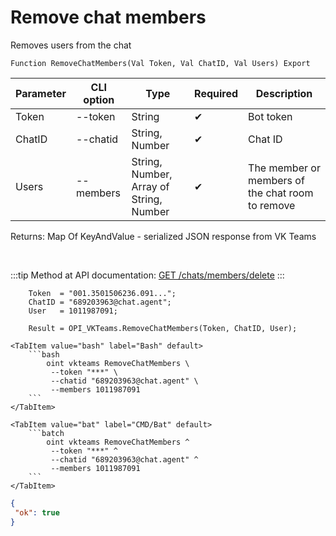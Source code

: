 ﻿---
sidebar_position: 1
description: Remove chat members and other functions to work with VKTeams in the Open Integration Package, a free open-source integration library for 1C:Enterprise 8, OneScript and CLI
keywords: [1C, 1С, 1С:Enterprise, 1С:Enterprise 8.3, API, Integration, Services, Exchange, OneScript, CLI, VKTeams]
---


# Remove chat members
 Removes users from the chat



`Function RemoveChatMembers(Val Token, Val ChatID, Val Users) Export`

  | Parameter | CLI option | Type | Required | Description |
  |-|-|-|-|-|
  | Token | --token | String | &#x2714; | Bot token |
  | ChatID | --chatid | String, Number | &#x2714; | Chat ID |
  | Users | --members | String, Number, Array of String, Number | &#x2714; | The member or members of the chat room to remove |

  
  Returns:  Map Of KeyAndValue - serialized JSON response from VK Teams

<br/>

:::tip
Method at API documentation: [GET /chats/members/delete](https://teams.vk.com/botapi/#/chats/get_chats_members_delete)
:::
<br/>



```bsl title="1C:Enterprise/OneScript code example"
    Token  = "001.3501506236.091...";
    ChatID = "689203963@chat.agent";
    User   = 1011987091;

    Result = OPI_VKTeams.RemoveChatMembers(Token, ChatID, User);
```
 

 <Tabs>
  
    <TabItem value="bash" label="Bash" default>
        ```bash
            oint vkteams RemoveChatMembers \
             --token "***" \
             --chatid "689203963@chat.agent" \
             --members 1011987091
        ```
    </TabItem>
  
    <TabItem value="bat" label="CMD/Bat" default>
        ```batch
            oint vkteams RemoveChatMembers ^
             --token "***" ^
             --chatid "689203963@chat.agent" ^
             --members 1011987091
        ```
    </TabItem>
</Tabs>


```json title="Result"
{
 "ok": true
}
```
